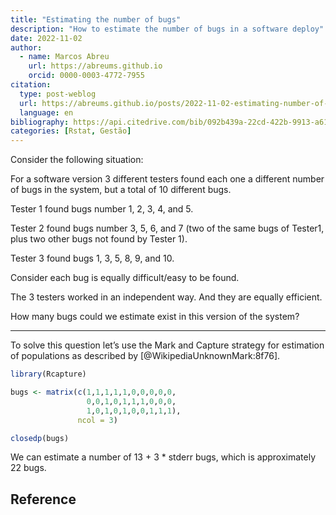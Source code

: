 ```yaml
---
title: "Estimating the number of bugs"
description: "How to estimate the number of bugs in a software deploy"
date: 2022-11-02
author: 
  - name: Marcos Abreu
    url: https://abreums.github.io
    orcid: 0000-0003-4772-7955
citation:
  type: post-weblog
  url: https://abreums.github.io/posts/2022-11-02-estimating-number-of-bugs/
  language: en
bibliography: https://api.citedrive.com/bib/092b439a-22cd-422b-9913-a61b66c8505d/references.bib?x=eyJpZCI6ICIwOTJiNDM5YS0yMmNkLTQyMmItOTkxMy1hNjFiNjZjODUwNWQiLCAidXNlciI6ICI4MjAiLCAic2lnbmF0dXJlIjogImNlMjYyNmViZmU5MjJlYTcyYmM2YjViOWZkMmE4ZDA0ZWIxMjRiYzA3M2RhY2RlNmUwNzJjODljNmY4ZWY3ZWMifQ==/bibliography.bib
categories: [Rstat, Gestão]
---
```


Consider the following situation:

For a software version 3 different testers found each one a different number of bugs in the system, but a total of 10 different bugs.

Tester 1 found bugs number 1, 2, 3, 4, and 5.

Tester 2 found bugs number 3, 5, 6, and 7 (two of the same bugs of Tester1, plus two other bugs not found by Tester 1).

Tester 3 found bugs 1, 3, 5, 8, 9, and 10.

Consider each bug is equally difficult/easy to be found.

The 3 testers worked in an independent way. And they are equally efficient.

How many bugs could we estimate exist in this version of the system?

------------------------------------------------------------------------

To solve this question let's use the Mark and Capture strategy for estimation of populations as described by [@WikipediaUnknownMark:8f76].

```r
library(Rcapture)

bugs <- matrix(c(1,1,1,1,1,0,0,0,0,0,
                 0,0,1,0,1,1,1,0,0,0,
                 1,0,1,0,1,0,0,1,1,1), 
               ncol = 3)

closedp(bugs)

```

We can estimate a number of 13 + 3 \* stderr bugs, which is approximately 22 bugs.

## Reference

::: {#refs}
:::
